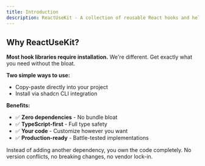 ```yaml
---
title: Introduction
description: ReactUseKit - A collection of reusable React hooks and helpers
---
```


## Why ReactUseKit?

**Most hook libraries require installation.** We're different. Get exactly what you need without the bloat.

**Two simple ways to use:**

- Copy-paste directly into your project
- Install via shadcn CLI integration

**Benefits:**

- ✅ **Zero dependencies** - No bundle bloat
- ✅ **TypeScript-first** - Full type safety
- ✅ **Your code** - Customize however you want
- ✅ **Production-ready** - Battle-tested implementations

Instead of adding another dependency, you own the code completely. No version conflicts, no breaking changes, no vendor lock-in.
